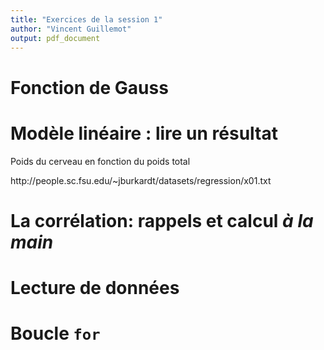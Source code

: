 ```yaml
---
title: "Exercices de la session 1"
author: "Vincent Guillemot"
output: pdf_document
---
```


# Fonction de Gauss


# Modèle linéaire : lire un résultat

Poids du cerveau en fonction du poids total

http://people.sc.fsu.edu/~jburkardt/datasets/regression/x01.txt

# La corrélation: rappels et calcul *à la main*

# Lecture de données

# Boucle `for`

